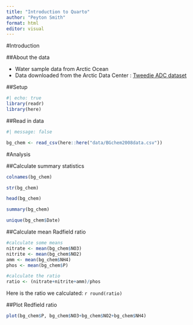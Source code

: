 ```yaml
---
title: "Introduction to Quarto"
author: "Peyton Smith"
format: html
editor: visual
---
```


#Introduction

##About the data

-   Water sample data from Arctic Ocean
-   Data downloaded from the Arctic Data Center : [Tweedie ADC dataset](https://arcticdata.io/catalog/view/doi:10.18739/A25T3FZ8X)

##Setup

```r
#| echo: true
library(readr)
library(here)
```

##Read in data

```r
#| message: false

bg_chem <- read_csv(here::here("data/BGchem2008data.csv"))

```

#Analysis

##Calculate summary statistics

```r
colnames(bg_chem)

str(bg_chem)

head(bg_chem)

summary(bg_chem)

unique(bg_chem$Date)

```

##Calculate mean Radfield ratio

```r
#calculate some means
nitrate <- mean(bg_chem$NO3)
nitrite <- mean(bg_chem$NO2)
amm <- mean(bg_chem$NH4)
phos <- mean(bg_chem$P)

#calculate the ratio
ratio <- (nitrate+nitrite+amm)/phos


```

Here is the ratio we calculated: `r round(ratio)`

##Plot Redfield ratio

```r
plot(bg_chem$P, bg_chem$NO3+bg_chem$NO2+bg_chem$NH4)
```
